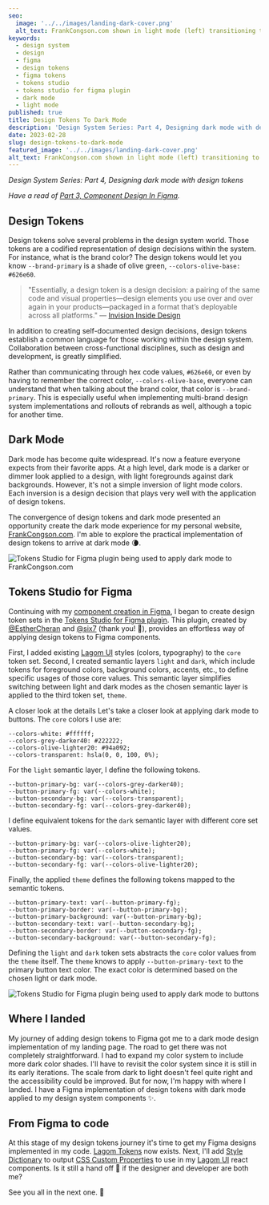 ```yaml
---
seo:
  image: '../../images/landing-dark-cover.png'
  alt_text: FrankCongson.com shown in light mode (left) transitioning to dark mode (right)
keywords:
  - design system
  - design
  - figma
  - design tokens
  - figma tokens
  - tokens studio
  - tokens studio for figma plugin
  - dark mode
  - light mode
published: true
title: Design Tokens To Dark Mode
description: 'Design System Series: Part 4, Designing dark mode with design tokens'
date: 2023-02-28
slug: design-tokens-to-dark-mode
featured_image: '../../images/landing-dark-cover.png'
alt_text: FrankCongson.com shown in light mode (left) transitioning to dark mode (right)
---
```


<section>

_Design System Series: Part 4, Designing dark mode with design tokens_

_Have a read of [Part 3, Component Design In Figma](https://frankcongson.com/blog/component-design-in-figma)._

</section>

<section>

## Design Tokens

Design tokens solve several problems in the design system world. Those tokens are a codified representation of design decisions within the system. For instance, what is the brand color? The design tokens would let you know `--brand-primary` is a shade of olive green, `--colors-olive-base: #626e60`.

> "Essentially, a design token is a design decision: a pairing of the same code and visual properties—design elements you use over and over again in your products—packaged in a format that’s deployable across all platforms." — [Invision Inside Design](https://www.invisionapp.com/inside-design/design-tokens/)

In addition to creating self-documented design decisions, design tokens establish a common language for those working within the design system. Collaboration between cross-functional disciplines, such as design and development, is greatly simplified.

Rather than communicating through hex code values, `#626e60`, or even by having to remember the correct color, `--colors-olive-base`, everyone can understand that when talking about the brand color, that color is `--brand-primary`. This is especially useful when implementing multi-brand design system implementations and rollouts of rebrands as well, although a topic for another time.

</section>

<section>

## Dark Mode

Dark mode has become quite widespread. It's now a feature everyone expects from their favorite apps. At a high level, dark mode is a darker or dimmer look applied to a design, with light foregrounds against dark backgrounds. However, it's not a simple inversion of light mode colors. Each inversion is a design decision that plays very well with the application of design tokens.

The convergence of design tokens and dark mode presented an opportunity create the dark mode experience for my personal website, [FrankCongson.com](https://frankcongson.com/). I'm able to explore the practical implementation of design tokens to arrive at dark mode 🌘.

</section>

![Tokens Studio for Figma plugin being used to apply dark mode to FrankCongson.com](images/lagom-tokens-dark-mode.gif)

<section>

## Tokens Studio for Figma

Continuing with my [component creation in Figma](https://frankcongson.com/blog/component-design-in-figma), I began to create design token sets in the [Tokens Studio for Figma plugin](https://tokens.studio/). This plugin, created by [@EstherCheran](https://twitter.com/EstherCheran) and [@six7](https://twitter.com/six7) (thank you! 🙏), provides an effortless way of applying design tokens to Figma components.

First, I added existing [Lagom UI](https://lagom-ui.netlify.app/) styles (colors, typography) to the `core` token set. Second, I created semantic layers `light` and `dark`, which include tokens for foreground colors, background colors, accents, etc., to define specific usages of those core values. This semantic layer simplifies switching between light and dark modes as the chosen semantic layer is applied to the third token set, `theme`.

</section>

<ImageCaption
  image='images/tokens-studio-for-figma.png'
  altText='Tokens studio for Figma plugin showing a core token set (left), dark token set (middle), theme token set (right)'
  caption='Tokens studio for Figma plugin showing a core token set (left), dark token set (middle), theme token set (right)'
  emphasized
/>

<section>

A closer look at the details
Let's take a closer look at applying dark mode to buttons. The `core` colors I use are:

```
--colors-white: #ffffff;
--colors-grey-darker40: #222222;
--colors-olive-lighter20: #94a092;
--colors-transparent: hsla(0, 0, 100, 0%);
```

For the `light` semantic layer, I define the following tokens.

```
--button-primary-bg: var(--colors-grey-darker40);
--button-primary-fg: var(--colors-white);
--button-secondary-bg: var(--colors-transparent);
--button-secondary-fg: var(--colors-grey-darker40);
```

I define equivalent tokens for the `dark` semantic layer with different core set values.

```
--button-primary-bg: var(--colors-olive-lighter20);
--button-primary-fg: var(--colors-white);
--button-secondary-bg: var(--colors-transparent);
--button-secondary-fg: var(--colors-olive-lighter20);
```

Finally, the applied `theme` defines the following tokens mapped to the semantic tokens.

```
--button-primary-text: var(--button-primary-fg);
--button-primary-border: var(--button-primary-bg);
--button-primary-background: var(--button-primary-bg);
--button-secondary-text: var(--button-secondary-bg);
--button-secondary-border: var(--button-secondary-fg);
--button-secondary-background: var(--button-secondary-fg);
```

Defining the `light` and `dark` token sets abstracts the `core` color values from the `theme` itself. The `theme` knows to apply `--button-primary-text` to the primary button text color. The exact color is determined based on the chosen light or dark mode.

</section>

![Tokens Studio for Figma plugin being used to apply dark mode to buttons](images/lagom-tokens-dark-button.gif)

<section>

## Where I landed

My journey of adding design tokens to Figma got me to a dark mode design implementation of my landing page. The road to get there was not completely straightforward. I had to expand my color system to include more dark color shades. I'll have to revisit the color system since it is still in its early iterations. The scale from dark to light doesn't feel quite right and the accessibility could be improved. But for now, I'm happy with where I landed. I have a Figma implementation of design tokens with dark mode applied to my design system components ✨.

</section>

<ImageCaption
  image='images/landing-light-dark-comparison.png'
  altText='FrankCongson.com in light mode (left) and dark mode (right)'
  caption='FrankCongson.com in light mode (left) and dark mode (right)'
  emphasized
/>

<section>

## From Figma to code

At this stage of my design tokens journey it's time to get my Figma designs implemented in my code. [Lagom Tokens](https://github.com/fcongson/lagom-tokens) now exists. Next, I'll add [Style Dictionary](https://amzn.github.io/style-dictionary/#/) to output [CSS Custom Properties](https://css-tricks.com/a-complete-guide-to-custom-properties/) to use in my [Lagom UI](https://lagom-ui.netlify.app/) react components. Is it still a hand off 🤝 if the designer and developer are both me?

See you all in the next one. 👋

</section>
